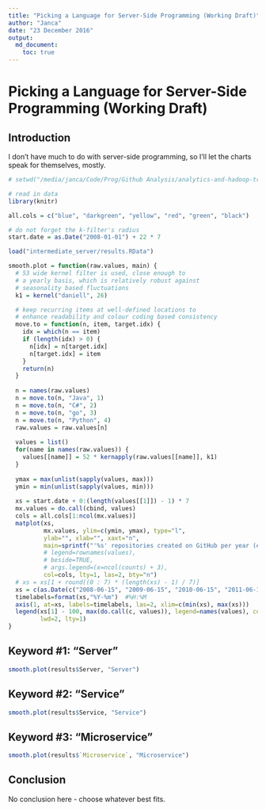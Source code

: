 ```yaml
---
title: "Picking a Language for Server-Side Programming (Working Draft)"
author: "Janca"
date: "23 December 2016"
output:
  md_document:
    toc: true
---
```


# Picking a Language for Server-Side Programming (Working Draft)

## Introduction

I don't have much to do with server-side programming, so I'll let the charts speak for themselves, mostly.

```r

# setwd("/media/janca/Code/Prog/Github Analysis/analytics-and-hadoop-trends")

# read in data
library(knitr)

all.cols = c("blue", "darkgreen", "yellow", "red", "green", "black")

# do not forget the k-filter's radius
start.date = as.Date("2008-01-01") + 22 * 7

load("intermediate_server/results.RData")

smooth.plot = function(raw.values, main) {
  # 53 wide kernel filter is used, close enough to
  # a yearly basis, which is relatively robust against
  # seasonality based fluctuations
  k1 = kernel("daniell", 26)

  # keep recurring items at well-defined locations to
  # enhance readability and colour coding based consistency
  move.to = function(n, item, target.idx) {
    idx = which(n == item)
    if (length(idx) > 0) {
      n[idx] = n[target.idx]
      n[target.idx] = item
    }
    return(n)
  }
  
  n = names(raw.values)
  n = move.to(n, "Java", 1)
  n = move.to(n, "C#", 2)
  n = move.to(n, "go", 3)
  n = move.to(n, "Python", 4)
  raw.values = raw.values[n]
  
  values = list()
  for(name in names(raw.values)) {
    values[[name]] = 52 * kernapply(raw.values[[name]], k1)
  }
  
  ymax = max(unlist(sapply(values, max)))
  ymin = min(unlist(sapply(values, min)))
  
  xs = start.date + 0:(length(values[[1]]) - 1) * 7
  mx.values = do.call(cbind, values)
  cols = all.cols[1:ncol(mx.values)]
  matplot(xs,
          mx.values, ylim=c(ymin, ymax), type="l",
          ylab="", xlab="", xaxt="n",
          main=sprintf("'%s' repositories created on GitHub per year (est.)", main),
          # legend=rownames(values),
          # beside=TRUE,
          # args.legend=(x=ncol(counts) + 3),
          col=cols, lty=1, las=2, bty="n")
  # xs = xs[1 + round((0 : 7) * (length(xs) - 1) / 7)]
  xs = c(as.Date(c("2008-06-15", "2009-06-15", "2010-06-15", "2011-06-15", "2012-06-15", "2013-06-15", "2014-06-15", "2015-06-15", "2016-06-15")))
  timelabels=format(xs,"%Y-%m")  #%H:%M
  axis(1, at=xs, labels=timelabels, las=2, xlim=c(min(xs), max(xs)))
  legend(xs[1] - 100, max(do.call(c, values)), legend=names(values), col=cols, bty="n",
         lwd=2, lty=1)
}
```

## Keyword #1: "Server"

```r
smooth.plot(results$Server, "Server")
```

## Keyword #2: "Service"

```r
smooth.plot(results$Service, "Service")
```

## Keyword #3: "Microservice"

```r
smooth.plot(results$`Microservice`, "Microservice")
```

## Conclusion

No conclusion here - choose whatever best fits.

